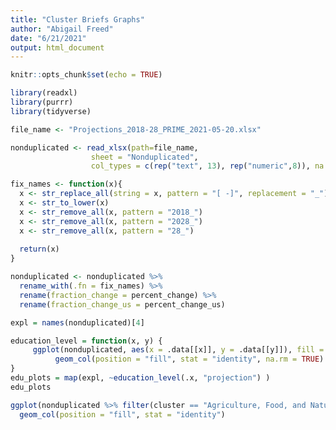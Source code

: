 ```yaml
---
title: "Cluster Briefs Graphs"
author: "Abigail Freed"
date: "6/21/2021"
output: html_document
---
```


```r
knitr::opts_chunk$set(echo = TRUE)
```

```r
library(readxl)
library(purrr)
library(tidyverse)

file_name <- "Projections_2018-28_PRIME_2021-05-20.xlsx"

nonduplicated <- read_xlsx(path=file_name, 
                  sheet = "Nonduplicated",
                  col_types = c(rep("text", 13), rep("numeric",8)), na = ".")

fix_names <- function(x){
  x <- str_replace_all(string = x, pattern = "[ -]", replacement = "_")
  x <- str_to_lower(x)
  x <- str_remove_all(x, pattern = "2018_")
  x <- str_remove_all(x, pattern = "2028_")
  x <- str_remove_all(x, pattern = "28_")
  
  return(x)
}

nonduplicated <- nonduplicated %>%
  rename_with(.fn = fix_names) %>% 
  rename(fraction_change = percent_change) %>%
  rename(fraction_change_us = percent_change_us)
```

```r

expl = names(nonduplicated)[4]

education_level = function(x, y) {
     ggplot(nonduplicated, aes(x = .data[[x]], y = .data[[y]]), fill = predominant_education_level) +
          geom_col(position = "fill", stat = "identity", na.rm = TRUE)
}
edu_plots = map(expl, ~education_level(.x, "projection") )
edu_plots

ggplot(nonduplicated %>% filter(cluster == "Agriculture, Food, and Natural Resources", !is.na(predominant_education_level)), aes(pathway, projection, fill = predominant_education_level)) + 
  geom_col(position = "fill", stat = "identity")
```

